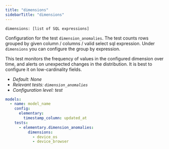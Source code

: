 ```yaml
---
title: "dimensions"
sidebarTitle: "dimensions"
---
```


`dimensions: [list of SQL expressions]`

Configuration for the test `dimension_anomalies`.
The test counts rows grouped by given column / columns / valid select sql expression.
Under `dimensions` you can configure the group by expression.

This test monitors the frequency of values in the configured dimension over time, and alerts on unexpected changes in the distribution.
It is best to configure it on low-cardinality fields.

- _Default: None_
- _Relevant tests: `dimension_anomalies`_
- _Configuration level: test_

<RequestExample>

```yml test
models:
  - name: model_name
    config:
      elementary:
        timestamp_column: updated_at
    tests:
      - elementary.dimension_anomalies:
          dimensions:
            - device_os
            - device_browser
```

</RequestExample>
